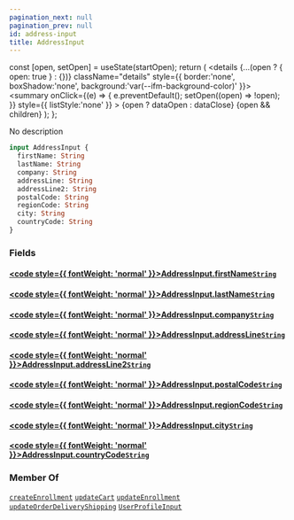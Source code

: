 ```yaml
---
pagination_next: null
pagination_prev: null
id: address-input
title: AddressInput
---
```









  const [open, setOpen] = useState(startOpen);
  return (
    <details {...(open ? { open: true } : {})} className="details" style={{ border:'none', boxShadow:'none', background:'var(--ifm-background-color)' }}>
      <summary
        onClick={(e) => {
          e.preventDefault();
          setOpen((open) => !open);
        }}
        style={{ listStyle:'none' }}
      >
      {open ? dataOpen : dataClose}
      </summary>
      {open && children}
    </details>
  );
};








No description


```graphql
input AddressInput {
  firstName: String
  lastName: String
  company: String
  addressLine: String
  addressLine2: String
  postalCode: String
  regionCode: String
  city: String
  countryCode: String
}
```




### Fields

#### [<code style={{ fontWeight: 'normal' }}>AddressInput.<b>firstName</b></code>](#)<Bullet />[`String`](/types/scalars/string.mdx) <Badge class="badge badge--secondary" text="scalar"/> 



#### [<code style={{ fontWeight: 'normal' }}>AddressInput.<b>lastName</b></code>](#)<Bullet />[`String`](/types/scalars/string.mdx) <Badge class="badge badge--secondary" text="scalar"/> 



#### [<code style={{ fontWeight: 'normal' }}>AddressInput.<b>company</b></code>](#)<Bullet />[`String`](/types/scalars/string.mdx) <Badge class="badge badge--secondary" text="scalar"/> 



#### [<code style={{ fontWeight: 'normal' }}>AddressInput.<b>addressLine</b></code>](#)<Bullet />[`String`](/types/scalars/string.mdx) <Badge class="badge badge--secondary" text="scalar"/> 



#### [<code style={{ fontWeight: 'normal' }}>AddressInput.<b>addressLine2</b></code>](#)<Bullet />[`String`](/types/scalars/string.mdx) <Badge class="badge badge--secondary" text="scalar"/> 



#### [<code style={{ fontWeight: 'normal' }}>AddressInput.<b>postalCode</b></code>](#)<Bullet />[`String`](/types/scalars/string.mdx) <Badge class="badge badge--secondary" text="scalar"/> 



#### [<code style={{ fontWeight: 'normal' }}>AddressInput.<b>regionCode</b></code>](#)<Bullet />[`String`](/types/scalars/string.mdx) <Badge class="badge badge--secondary" text="scalar"/> 



#### [<code style={{ fontWeight: 'normal' }}>AddressInput.<b>city</b></code>](#)<Bullet />[`String`](/types/scalars/string.mdx) <Badge class="badge badge--secondary" text="scalar"/> 



#### [<code style={{ fontWeight: 'normal' }}>AddressInput.<b>countryCode</b></code>](#)<Bullet />[`String`](/types/scalars/string.mdx) <Badge class="badge badge--secondary" text="scalar"/> 







### Member Of

[`createEnrollment`](/operations/mutations/create-enrollment.mdx)  <Badge class="badge badge--secondary" text="mutation"/><Bullet />[`updateCart`](/operations/mutations/update-cart.mdx)  <Badge class="badge badge--secondary" text="mutation"/><Bullet />[`updateEnrollment`](/operations/mutations/update-enrollment.mdx)  <Badge class="badge badge--secondary" text="mutation"/><Bullet />[`updateOrderDeliveryShipping`](/operations/mutations/update-order-delivery-shipping.mdx)  <Badge class="badge badge--secondary" text="mutation"/><Bullet />[`UserProfileInput`](/types/inputs/user-profile-input.mdx)  <Badge class="badge badge--secondary" text="input"/>

